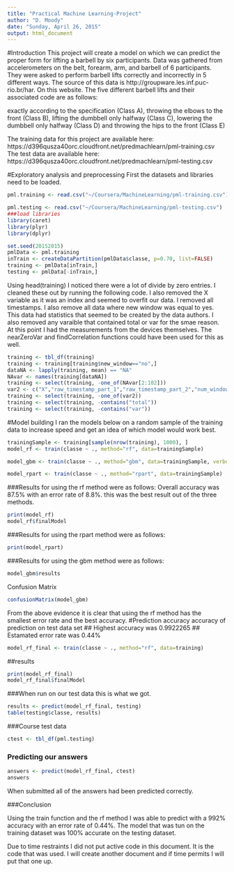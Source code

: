 ```yaml
---
title: "Practical Machine Learning-Project"
author: "D. Moody"
date: "Sunday, April 26, 2015"
output: html_document
---
```

#Introduction
This project will create a model on which we can predict the proper form for lifting a barbell by six participants. Data was gathered from accelerometers on the belt, forearm, arm, and barbell of 6 participants. They were asked to perform barbell lifts correctly and incorrectly in 5 different ways. The source of this data is http://groupware.les.inf.puc-rio.br/har. On this website. The five different barbell lifts and their associated code are as follows:

exactly according to the specification (Class A),
throwing the elbows to the front (Class B),
lifting the dumbbell only halfway (Class C),
lowering the dumbbell only halfway (Class D) and
throwing the hips to the front (Class E)

The training data for this project are available here: 
https://d396qusza40orc.cloudfront.net/predmachlearn/pml-training.csv
The test data are available here: 
https://d396qusza40orc.cloudfront.net/predmachlearn/pml-testing.csv


#Exploratory analysis and preprocessing
First the datasets and libraries need to be loaded.


```r
pml.training <- read.csv("~/Coursera/MachineLearning/pml-training.csv")

pml.testing <- read.csv("~/Coursera/MachineLearning/pml-testing.csv")
###load libraries
library(caret)
library(plyr)
library(dplyr)

set.seed(20152015)
pmlData <- pml.training
inTrain <- createDataPartition(pmlData$classe, p=0.70, list=FALSE)
training <- pmlData[inTrain,]
testing <- pmlData[-inTrain,]
```


Using head(training) I noticed there were a lot of divide by zero entries. I cleaned these out by running the following code. I also removed the X variable as it was an index and seemed to overfit our data. I removed all timestamps. I also remove all data where new window was equal to yes. This data had statistics that seemed to be created by the data authors. I also removed any varaible that contained total or var for the smae reason. At this point I had the measurements from the devices themselves. The nearZeroVar and findCorrelation functions could have been used for this as well.
```r
training <- tbl_df(training)
training <- training[training$new_window=="no",]
dataNA <- lapply(training, mean) == "NA"
NAvar <- names(training[dataNA])
training <- select(training, -one_of(NAvar[2:102]))
var2 <- c("X","raw_timestamp_part_1","raw_timestamp_part_2","num_window" )
training <- select(training, -one_of(var2))
training <- select(training, -contains("total"))
training <- select(training, -contains("var"))
```

#Model building
I ran the models below on a random sample of the training data to increase speed and get an idea of which model would work best.
```r
trainingSample <- training[sample(nrow(training), 1000), ]
model_rf <- train(classe ~ ., method="rf", data=trainingSample)

model_gbm <- train(classe ~ ., method="gbm", data=trainingSample, verbose=FALSE)

model_rpart <- train(classe ~ ., method="rpart", data=trainingSample)
```
###Results for using the rf method were as follows:
Overall accuracy was 87.5% with an error rate of 8.8%. this was the best result out of the three methods.
```r
print(model_rf)
model_rf$finalModel
```

 
###Results for using the rpart method were as follows:
```r
print(model_rpart)
```
 
###Results for using the gbm method were as follows:
```r
model_gbm$results
```
Confusion Matrix

```r
confusionMatrix(model_gbm)
```


From the above evidence it is clear that using the rf method has the smallest error rate and the best accuracy.
#Prediction accuracy
accuracy of prediction on test data set
## Highest accuracy was 0.9922265
## Estamated error rate was 0.44%
```r
model_rf_final <- train(classe ~ ., method="rf", data=training)
```
##results
```r
print(model_rf_final)
model_rf_final$finalModel
```




###When run on our test data this is what we got.
```r
results <- predict(model_rf_final, testing)
table(testing$classe, results)
```
###Course test data
```r
ctest <- tbl_df(pml.testing)
```
### Predicting our answers
```r
answers <- predict(model_rf_final, ctest)
answers 
```
When submitted all of the answers had been predicted correctly.

###Conclusion

Using the train function and the rf method I was able to predict with a 992% accuracy with an error rate of 0.44%.
The model that was tun on the training dataset was 100% accurate on the testing dataset.

Due to time restraints I did not put active code in this document. It is the code that was used. I will create another document and if time permits I will put that one up.
